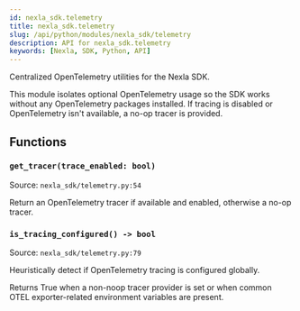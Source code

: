 ```yaml
---
id: nexla_sdk.telemetry
title: nexla_sdk.telemetry
slug: /api/python/modules/nexla_sdk/telemetry
description: API for nexla_sdk.telemetry
keywords: [Nexla, SDK, Python, API]
---
```


Centralized OpenTelemetry utilities for the Nexla SDK.

This module isolates optional OpenTelemetry usage so the SDK works
without any OpenTelemetry packages installed. If tracing is disabled
or OpenTelemetry isn't available, a no-op tracer is provided.

## Functions

### `get_tracer(trace_enabled: bool)`

Source: `nexla_sdk/telemetry.py:54`

Return an OpenTelemetry tracer if available and enabled, otherwise a no-op tracer.

### `is_tracing_configured() -> bool`

Source: `nexla_sdk/telemetry.py:79`

Heuristically detect if OpenTelemetry tracing is configured globally.

Returns True when a non-noop tracer provider is set or when common
OTEL exporter-related environment variables are present.

